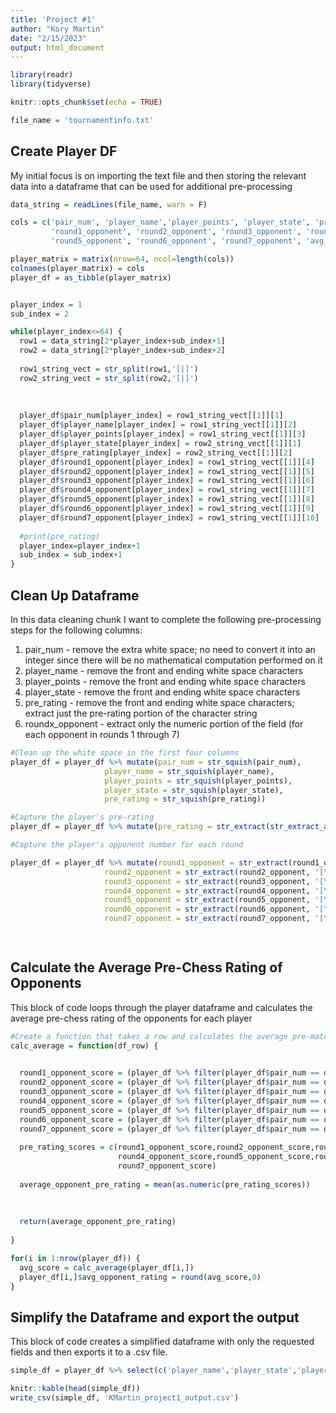 ```yaml
---
title: 'Project #1'
author: "Kory Martin"
date: "2/15/2023"
output: html_document
---
```


```r
library(readr)
library(tidyverse)

knitr::opts_chunk$set(echo = TRUE)

file_name = 'tournamentinfo.txt'

```

## Create Player DF

My initial focus is on importing the text file and then storing the relevant data into a dataframe that can be used for additional pre-processing
```r

data_string = readLines(file_name, warn = F)

cols = c('pair_num', 'player_name','player_points', 'player_state', 'pre_rating',
         'round1_opponent', 'round2_opponent', 'round3_opponent', 'round4_opponent',
         'round5_opponent', 'round6_opponent', 'round7_opponent', 'avg_opponent_rating')

player_matrix = matrix(nrow=64, ncol=length(cols))
colnames(player_matrix) = cols
player_df = as_tibble(player_matrix)


player_index = 1
sub_index = 2

while(player_index<=64) {
  row1 = data_string[2*player_index+sub_index+1]
  row2 = data_string[2*player_index+sub_index+2]
  
  row1_string_vect = str_split(row1,'[|]')
  row2_string_vect = str_split(row2,'[|]')
  
  
  
  player_df$pair_num[player_index] = row1_string_vect[[1]][1]
  player_df$player_name[player_index] = row1_string_vect[[1]][2]
  player_df$player_points[player_index] = row1_string_vect[[1]][3]
  player_df$player_state[player_index] = row2_string_vect[[1]][1]
  player_df$pre_rating[player_index] = row2_string_vect[[1]][2]
  player_df$round1_opponent[player_index] = row1_string_vect[[1]][4]
  player_df$round2_opponent[player_index] = row1_string_vect[[1]][5]
  player_df$round3_opponent[player_index] = row1_string_vect[[1]][6]
  player_df$round4_opponent[player_index] = row1_string_vect[[1]][7]
  player_df$round5_opponent[player_index] = row1_string_vect[[1]][8]
  player_df$round6_opponent[player_index] = row1_string_vect[[1]][9]
  player_df$round7_opponent[player_index] = row1_string_vect[[1]][10]
  
  #print(pre_rating)
  player_index=player_index+1
  sub_index = sub_index+1
}

```

## Clean Up Dataframe

In this data cleaning chunk I want to complete the following pre-processing steps for the following columns:

1. pair_num - remove the extra white space; no need to convert it into an integer since there will be no mathematical computation performed on it
2. player_name - remove the front and ending white space characters
3. player_points - remove the front and ending white space characters
4. player_state - remove the front and ending white space characters
5. pre_rating - remove the front and ending white space characters; extract just the pre-rating portion of the character string
6. roundx_opponent - extract only the numeric portion of the field (for each opponent in rounds 1 through 7)


```r

#Clean up the white space in the first four columns
player_df = player_df %>% mutate(pair_num = str_squish(pair_num),
                     player_name = str_squish(player_name),
                     player_points = str_squish(player_points),
                     player_state = str_squish(player_state),
                     pre_rating = str_squish(pre_rating))

#Capture the player's pre-rating
player_df = player_df %>% mutate(pre_rating = str_extract(str_extract_all(player_df$pre_rating,'R:\\s+[\\d]+'),'[\\d]+'))

#Capture the player's opponent number for each round

player_df = player_df %>% mutate(round1_opponent = str_extract(round1_opponent, '[\\d]+'),
                     round2_opponent = str_extract(round2_opponent, '[\\d]+'),
                     round3_opponent = str_extract(round3_opponent, '[\\d]+'),
                     round4_opponent = str_extract(round4_opponent, '[\\d]+'),
                     round5_opponent = str_extract(round5_opponent, '[\\d]+'),
                     round6_opponent = str_extract(round6_opponent, '[\\d]+'),
                     round7_opponent = str_extract(round7_opponent, '[\\d]+'))

  
```

## Calculate the Average Pre-Chess Rating of Opponents

This block of code loops through the player dataframe and calculates the average pre-chess rating of the opponents for each player

```r

#Create a function that takes a row and calculates the average pre-match ranking for each opponent
calc_average = function(df_row) {

  
  round1_opponent_score = (player_df %>% filter(player_df$pair_num == df_row$round1_opponent))$pre_rating
  round2_opponent_score = (player_df %>% filter(player_df$pair_num == df_row$round2_opponent))$pre_rating
  round3_opponent_score = (player_df %>% filter(player_df$pair_num == df_row$round3_opponent))$pre_rating
  round4_opponent_score = (player_df %>% filter(player_df$pair_num == df_row$round4_opponent))$pre_rating
  round5_opponent_score = (player_df %>% filter(player_df$pair_num == df_row$round5_opponent))$pre_rating
  round6_opponent_score = (player_df %>% filter(player_df$pair_num == df_row$round6_opponent))$pre_rating
  round7_opponent_score = (player_df %>% filter(player_df$pair_num == df_row$round7_opponent))$pre_rating
  
  pre_rating_scores = c(round1_opponent_score,round2_opponent_score,round3_opponent_score,
                        round4_opponent_score,round5_opponent_score,round6_opponent_score,
                        round7_opponent_score)
  
  average_opponent_pre_rating = mean(as.numeric(pre_rating_scores))
  
  
  
  return(average_opponent_pre_rating)
  
}

for(i in 1:nrow(player_df)) {
  avg_score = calc_average(player_df[i,])
  player_df[i,]$avg_opponent_rating = round(avg_score,0)
}


```
## Simplify the Dataframe and export the output

This block of code creates a simplified dataframe with only the requested fields and then exports it to a .csv file.

```r

simple_df = player_df %>% select(c('player_name','player_state','player_points','pre_rating', 'avg_opponent_rating'))

knitr::kable(head(simple_df))
write_csv(simple_df, 'KMartin_project1_output.csv')

```